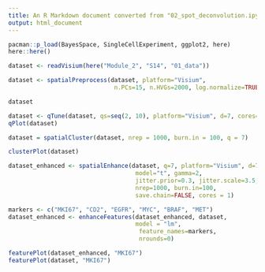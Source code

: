 ```yaml
---
title: An R Markdown document converted from "02_spot_deconvolution.ipynb"
output: html_document
---
```


```r
pacman::p_load(BayesSpace, SingleCellExperiment, ggplot2, here)
here::here()
```

```r
dataset <- readVisium(here("Module_2", "S14", "01_data"))
```

```r
dataset <- spatialPreprocess(dataset, platform="Visium", 
                              n.PCs=15, n.HVGs=2000, log.normalize=TRUE)
```

```r
dataset
```

```r
dataset <- qTune(dataset, qs=seq(2, 10), platform="Visium", d=7, cores=2)
qPlot(dataset)
```

```r
dataset = spatialCluster(dataset, nrep = 1000, burn.in = 100, q = 7)
```

```r
clusterPlot(dataset)
```

```r
dataset_enhanced <- spatialEnhance(dataset, q=7, platform="Visium", d=7,
                                    model="t", gamma=2,
                                    jitter.prior=0.3, jitter.scale=3.5,
                                    nrep=1000, burn.in=100,
                                    save.chain=FALSE, cores = 1)
```

```r
markers <- c("MKI67", "CD2", "EGFR", "MYC", "BRAF", "MET")
dataset_enhanced <- enhanceFeatures(dataset_enhanced, dataset,
                                    model = "lm", 
                                     feature_names=markers,
                                     nrounds=0)
```

```r
featurePlot(dataset_enhanced, "MKI67")
featurePlot(dataset, "MKI67")                 
```

